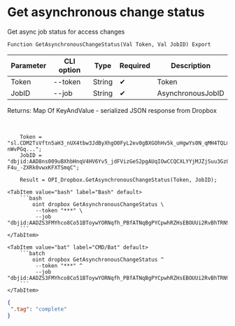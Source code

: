 ﻿---
sidebar_position: 5
---


# Get asynchronous change status
 Get async job status for access changes



`Function GetAsynchronousChangeStatus(Val Token, Val JobID) Export`

  | Parameter | CLI option | Type | Required | Description |
  |-|-|-|-|-|
  | Token | --token | String | &#x2714; | Token |
  | JobID | --job | String | &#x2714; | AsynchronousJobID |

  
  Returns:  Map Of KeyAndValue - serialized JSON response from Dropbox

<br/>




```bsl title="1C:Enterprise/OneScript code example"
    Token = "sl.CDM2TsVftn5aH3_nUX4tbw3JdByXhgO0FyL2ev0gBXGOhHv5k_uHgwYs0N_qMH4TQLm-nWvPGq...";
    JobID = "dbjid:AAD8ns009uBXhbHnqV4HV6Yv5_jdFVizGeS2pgAUqIOwCCQCXLYYjMJZjSuu3Gz0Nw-F4u_-ZXRk0vwxKFXTSmqC";

    Result = OPI_Dropbox.GetAsynchronousChangeStatus(Token, JobID);
```
 

 <Tabs>
  
    <TabItem value="bash" label="Bash" default>
        ```bash
            oint dropbox GetAsynchronousChangeStatus \
             --token "***" \
             --job "dbjid:AADZS3FMYhco8Co51BToywYORNqfh_PBfATNqBgPYCpwhRZHsEBOUUi2RvBhTRN9UNtoEbnOyp0AEC7oUkEJB1vk"
        ```
    </TabItem>
  
    <TabItem value="bat" label="CMD/Bat" default>
        ```batch
            oint dropbox GetAsynchronousChangeStatus ^
             --token "***" ^
             --job "dbjid:AADZS3FMYhco8Co51BToywYORNqfh_PBfATNqBgPYCpwhRZHsEBOUUi2RvBhTRN9UNtoEbnOyp0AEC7oUkEJB1vk"
        ```
    </TabItem>
</Tabs>


```json title="Result"
{
 ".tag": "complete"
}
```
